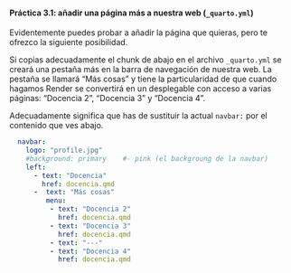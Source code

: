 ::: {.callout-tip collapse="true" appearance="default" icon="false"}

#### Práctica 3.1: añadir una página más a nuestra web (`_quarto.yml`)

Evidentemente puedes probar a añadir la página que quieras, pero te ofrezco la siguiente posibilidad.

Si copias adecuadamente el chunk de abajo en el archivo `_quarto.yml` se creará una pestaña más en la barra de navegación de nuestra web. La pestaña se llamará "Más cosas" y tiene la particularidad de que cuando hagamos Render se convertirá en un desplegable con acceso a varias páginas: "Docencia 2", "Docencia 3" y "Docencia 4".

Adecuadamente significa que has de sustituir la actual `navbar:` por el contenido que ves abajo.

```yaml
  navbar:
    logo: "profile.jpg"
    #background: primary    #- pink (el backgroung de la navbar)
    left: 
      - text: "Docencia"
        href: docencia.qmd
      -  text: "Más cosas"
         menu:
          - text: "Docencia 2"
            href: docencia.qmd
          - text: "Docencia 3"
            href: docencia.qmd
          - text: "---"
          - text: "Docencia 4"
            href: docencia.qmd
```
:::


